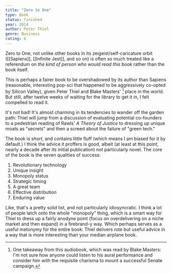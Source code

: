 ```yaml
---
title: "Zero to One"
type: Book
status: finished
year: 2014
author: Peter Thiel
genre: Business
rating: 6
---
```


Zero to One, not unlike other books in its zeigeist/self-caricature orbit ([[Sapiens]], [[Infinite Jest]], and so on)
is often so much treated like a referendum on _the kind of person who would read this book_ rather than the book itself.

This is perhaps a fairer book to be overshadowed by its author than Sapiens (reasonable, interesting pop-sci that happened
to be aggressively co-opted by Silicon Valley), given Peter Thiel and Blake Masters' [^1] place in the world. But still,
after twelve weeks of waiting for the library to get it in, I felt compelled to read it.

It's not bad! It's almost charming in its tendencies to wander off the garden path: Thiel will jump from a discussion of
evaluating potential co-founders to a pedestrian reading of Rawls' _A Theory of Justice_ to dressing up unique moats as "secrets"
and then a screed about the failure of "green tech."

The book is _short_, and contains little fluff (which means I am biased for it by default.) I think the advice it proffers is good,
albeit (at least at this point, nearly a decade after its initial publication) not particularly novel. The core of the book is the seven qualities of success:

1. Revolutionary technology
2. Unique insight
3. Monopoly status
4. Strategic timing
5. A great team
6. Effective distribution
7. Enduring value

Like, that's a pretty solid list, and not particularly idiosyncratic. I think a lot of people latch onto the whole "monopoly" thing, which is a smart
way for Thiel to dress up a fairly anodyne point (focus on overdelivering on a niche market and then expand) in a firebrand-y way. Which perhaps serves
as a useful metonymy for the entire book: Thiel delivers rote but useful advice in a way that is more interesting than your median airplane book.

[^1]:
    One takeaway from this audiobook, which was read by Blake Masters: I'm not sure how anyone could listen to his aural performance
    and consider him with the requisite charisma to mount a successful Senate campaign.
